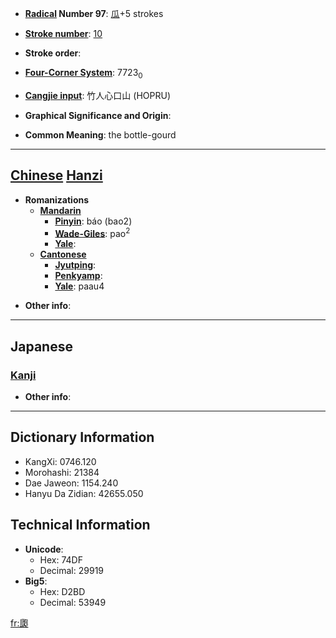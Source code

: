 * '''[[Wiktionary:Chinese radical index| Radical]] Number 97''': [[Wiktionary:Chinese radical index 瓜|瓜]]+5 strokes

* '''[[Wiktionary:Chinese total strokes index|Stroke number]]''': [[Wiktionary:Chinese total strokes index 10|10]]

* '''Stroke order''': 

* '''[[Wiktionary:Chinese four corner index|Four-Corner System]]''': 7723<sub>0</sub>

* '''[[Wiktionary:Chinese Cangjie index|Cangjie input]]''': 竹人心口山 (HOPRU)

* '''Graphical Significance and Origin''': 

* '''Common Meaning''': the bottle-gourd

----

== [[Chinese]] [[Hanzi]] ==

* '''Romanizations'''
** '''[[Mandarin]]'''
*** '''[[Pinyin]]''': báo (bao2)
*** '''[[Wade-Giles]]''': pao<sup>2</sup>
*** '''[[Yale]]''': 
** '''[[Cantonese]]'''
*** '''[[Jyutping]]''':
*** '''[[Penkyamp]]''': 
*** '''[[Yale]]''': paau4

* '''Other info''': 

----

==Japanese==
===[[Kanji]]===
{{kanji|on readings=[[はく]] (haku), [[ばく]] (baku), [[ほう]] (hō), [[びょう]] (byō)
|kun readings=
}}

* '''Other info''':  

----

== Dictionary Information ==

* KangXi: 0746.120
* Morohashi: 21384
* Dae Jaweon: 1154.240
* Hanyu Da Zidian: 42655.050

== Technical Information ==

* '''Unicode''':
** Hex: 74DF
** Decimal: 29919
* '''Big5''':
** Hex: D2BD
** Decimal: 53949

[[fr:瓟]]